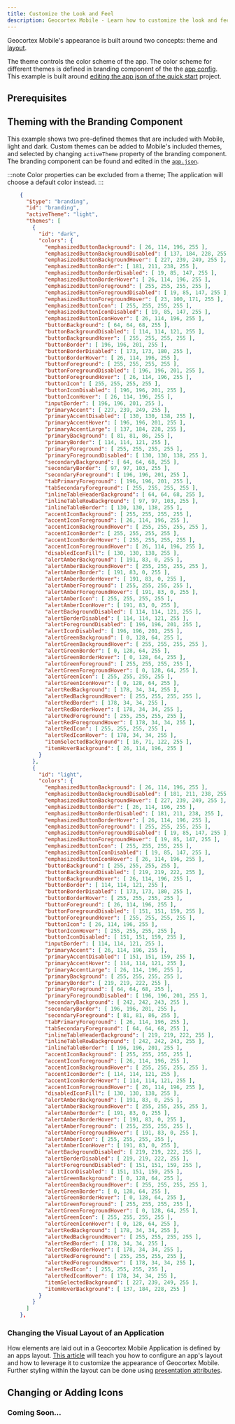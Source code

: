 ```yaml
---
title: Customize the Look and Feel
description: Geocortex Mobile - Learn how to customize the look and feel of your Geocortex Mobile application
---
```



Geocortex Mobile's appearance is built around two concepts: theme and [layout](concepts-layout.mdx).

The theme controls the color scheme of the app. The color scheme for different themes is defined in branding component of the the [app config](concepts-app-config.mdx). This example is built around [editing the app json of the quick start](sdk-quick-start.mdx#editing-the-layout-and-app-config) project.

## Prerequisites

<PrereqsSnippet />

## Theming with the Branding Component

This example shows two pre-defined themes that are included with Mobile, light and dark. Custom themes can be added to Mobile's included themes, and selected by changing `activeTheme` property of the branding component.
The branding component can be found and edited in the [`app.json`](sdk-quick-start.mdx#editing-the-layout-and-app-config).

:::note
Color properties can be excluded from a theme; The application will choose a default color instead.
:::

```json
    {
      "$type": "branding",
      "id": "branding",
      "activeTheme": "light",
      "themes": [
        {
          "id": "dark",
          "colors": {
            "emphasizedButtonBackground": [ 26, 114, 196, 255 ],
            "emphasizedButtonBackgroundDisabled": [ 137, 184, 228, 255 ],
            "emphasizedButtonBackgroundHover": [ 227, 239, 249, 255 ],
            "emphasizedButtonBorder": [ 181, 211, 238, 255 ],
            "emphasizedButtonBorderDisabled": [ 19, 85, 147, 255 ],
            "emphasizedButtonBorderHover": [ 26, 114, 196, 255 ],
            "emphasizedButtonForeground": [ 255, 255, 255, 255 ],
            "emphasizedButtonForegroundDisabled": [ 19, 85, 147, 255 ],
            "emphasizedButtonForegroundHover": [ 23, 100, 171, 255 ],
            "emphasizedButtonIcon": [ 255, 255, 255, 255 ],
            "emphasizedButtonIconDisabled": [ 19, 85, 147, 255 ],
            "emphasizedButtonIconHover": [ 26, 114, 196, 255 ],
            "buttonBackground": [ 64, 64, 68, 255 ],
            "buttonBackgroundDisabled": [ 114, 114, 121, 255 ],
            "buttonBackgroundHover": [ 255, 255, 255, 255 ],
            "buttonBorder": [ 196, 196, 201, 255 ],
            "buttonBorderDisabled": [ 173, 173, 180, 255 ],
            "buttonBorderHover": [ 26, 114, 196, 255 ],
            "buttonForeground": [ 255, 255, 255, 255 ],
            "buttonForegroundDisabled": [ 196, 196, 201, 255 ],
            "buttonForegroundHover": [ 26, 114, 196, 255 ],
            "buttonIcon": [ 255, 255, 255, 255 ],
            "buttonIconDisabled": [ 196, 196, 201, 255 ],
            "buttonIconHover": [ 26, 114, 196, 255 ],
            "inputBorder": [ 196, 196, 201, 255 ],
            "primaryAccent": [ 227, 239, 249, 255 ],
            "primaryAccentDisabled": [ 130, 130, 138, 255 ],
            "primaryAccentHover": [ 196, 196, 201, 255 ],
            "primaryAccentLarge": [ 137, 184, 228, 255 ],
            "primaryBackground": [ 81, 81, 86, 255 ],
            "primaryBorder": [ 114, 114, 121, 255 ],
            "primaryForeground": [ 255, 255, 255, 255 ],
            "primaryForegroundDisabled": [ 130, 130, 138, 255 ],
            "secondaryBackground": [ 64, 64, 68, 255 ],
            "secondaryBorder": [ 97, 97, 103, 255 ],
            "secondaryForeground": [ 196, 196, 201, 255 ],
            "tabPrimaryForeground": [ 196, 196, 201, 255 ],
            "tabSecondaryForeground": [ 255, 255, 255, 255 ],
            "inlineTableHeaderBackground": [ 64, 64, 68, 255 ],
            "inlineTableRowBackground": [ 97, 97, 103, 255 ],
            "inlineTableBorder": [ 130, 130, 138, 255 ],
            "accentIconBackground": [ 255, 255, 255, 255 ],
            "accentIconForeground": [ 26, 114, 196, 255 ],
            "accentIconBackgroundHover": [ 255, 255, 255, 255 ],
            "accentIconBorder": [ 255, 255, 255, 255 ],
            "accentIconBorderHover": [ 255, 255, 255, 255 ],
            "accentIconForegroundHover": [ 26, 114, 196, 255 ],
            "disabledIconFill": [ 130, 130, 138, 255 ],
            "alertAmberBackground": [ 191, 83, 0, 255 ],
            "alertAmberBackgroundHover": [ 255, 255, 255, 255 ],
            "alertAmberBorder": [ 191, 83, 0, 255 ],
            "alertAmberBorderHover": [ 191, 83, 0, 255 ],
            "alertAmberForeground": [ 255, 255, 255, 255 ],
            "alertAmberForegroundHover": [ 191, 83, 0, 255 ],
            "alertAmberIcon": [ 255, 255, 255, 255 ],
            "alertAmberIconHover": [ 191, 83, 0, 255 ],
            "alertBackgroundDisabled": [ 114, 114, 121, 255 ],
            "alertBorderDisabled": [ 114, 114, 121, 255 ],
            "alertForegroundDisabled": [ 196, 196, 201, 255 ],
            "alertIconDisabled": [ 196, 196, 201, 255 ],
            "alertGreenBackground": [ 0, 128, 64, 255 ],
            "alertGreenBackgroundHover": [ 255, 255, 255, 255 ],
            "alertGreenBorder": [ 0, 128, 64, 255 ],
            "alertGreenBorderHover": [ 0, 128, 64, 255 ],
            "alertGreenForeground": [ 255, 255, 255, 255 ],
            "alertGreenForegroundHover": [ 0, 128, 64, 255 ],
            "alertGreenIcon": [ 255, 255, 255, 255 ],
            "alertGreenIconHover": [ 0, 128, 64, 255 ],
            "alertRedBackground": [ 178, 34, 34, 255 ],
            "alertRedBackgroundHover": [ 255, 255, 255, 255 ],
            "alertRedBorder": [ 178, 34, 34, 255 ],
            "alertRedBorderHover": [ 178, 34, 34, 255 ],
            "alertRedForeground": [ 255, 255, 255, 255 ],
            "alertRedForegroundHover": [ 178, 34, 34, 255 ],
            "alertRedIcon": [ 255, 255, 255, 255 ],
            "alertRedIconHover": [ 178, 34, 34, 255 ],
            "itemSelectedBackground": [ 16, 71, 122, 255 ],
            "itemHoverBackground": [ 26, 114, 196, 255 ]
          }
        },
        {
          "id": "light",
          "colors": {
            "emphasizedButtonBackground": [ 26, 114, 196, 255 ],
            "emphasizedButtonBackgroundDisabled": [ 181, 211, 238, 255 ],
            "emphasizedButtonBackgroundHover": [ 227, 239, 249, 255 ],
            "emphasizedButtonBorder": [ 26, 114, 196, 255 ],
            "emphasizedButtonBorderDisabled": [ 181, 211, 238, 255 ],
            "emphasizedButtonBorderHover": [ 26, 114, 196, 255 ],
            "emphasizedButtonForeground": [ 255, 255, 255, 255 ],
            "emphasizedButtonForegroundDisabled": [ 19, 85, 147, 255 ],
            "emphasizedButtonForegroundHover": [ 19, 85, 147, 255 ],
            "emphasizedButtonIcon": [ 255, 255, 255, 255 ],
            "emphasizedButtonIconDisabled": [ 19, 85, 147, 255 ],
            "emphasizedButtonIconHover": [ 26, 114, 196, 255 ],
            "buttonBackground": [ 255, 255, 255, 255 ],
            "buttonBackgroundDisabled": [ 219, 219, 222, 255 ],
            "buttonBackgroundHover": [ 26, 114, 196, 255 ],
            "buttonBorder": [ 114, 114, 121, 255 ],
            "buttonBorderDisabled": [ 173, 173, 180, 255 ],
            "buttonBorderHover": [ 255, 255, 255, 255 ],
            "buttonForeground": [ 26, 114, 196, 255 ],
            "buttonForegroundDisabled": [ 151, 151, 159, 255 ],
            "buttonForegroundHover": [ 255, 255, 255, 255 ],
            "buttonIcon": [ 26, 114, 196, 255 ],
            "buttonIconHover": [ 255, 255, 255, 255 ],
            "buttonIconDisabled": [ 151, 151, 159, 255 ],
            "inputBorder": [ 114, 114, 121, 255 ],
            "primaryAccent": [ 26, 114, 196, 255 ],
            "primaryAccentDisabled": [ 151, 151, 159, 255 ],
            "primaryAccentHover": [ 114, 114, 121, 255 ],
            "primaryAccentLarge": [ 26, 114, 196, 255 ],
            "primaryBackground": [ 255, 255, 255, 255 ],
            "primaryBorder": [ 219, 219, 222, 255 ],
            "primaryForeground": [ 64, 64, 68, 255 ],
            "primaryForegroundDisabled": [ 196, 196, 201, 255 ],
            "secondaryBackground": [ 242, 242, 243, 255 ],
            "secondaryBorder": [ 196, 196, 201, 255 ],
            "secondaryForeground": [ 81, 81, 86, 255 ],
            "tabPrimaryForeground": [ 26, 114, 196, 255 ],
            "tabSecondaryForeground": [ 64, 64, 68, 255 ],
            "inlineTableHeaderBackground": [ 219, 219, 222, 255 ],
            "inlineTableRowBackground": [ 242, 242, 243, 255 ],
            "inlineTableBorder": [ 196, 196, 201, 255 ],
            "accentIconBackground": [ 255, 255, 255, 255 ],
            "accentIconForeground": [ 26, 114, 196, 255 ],
            "accentIconBackgroundHover": [ 255, 255, 255, 255 ],
            "accentIconBorder": [ 114, 114, 121, 255 ],
            "accentIconBorderHover": [ 114, 114, 121, 255 ],
            "accentIconForegroundHover": [ 26, 114, 196, 255 ],
            "disabledIconFill": [ 130, 130, 138, 255 ],
            "alertAmberBackground": [ 191, 83, 0, 255 ],
            "alertAmberBackgroundHover": [ 255, 255, 255, 255 ],
            "alertAmberBorder": [ 191, 83, 0, 255 ],
            "alertAmberBorderHover": [ 191, 83, 0, 255 ],
            "alertAmberForeground": [ 255, 255, 255, 255 ],
            "alertAmberForegroundHover": [ 191, 83, 0, 255 ],
            "alertAmberIcon": [ 255, 255, 255, 255 ],
            "alertAmberIconHover": [ 191, 83, 0, 255 ],
            "alertBackgroundDisabled": [ 219, 219, 222, 255 ],
            "alertBorderDisabled": [ 219, 219, 222, 255 ],
            "alertForegroundDisabled": [ 151, 151, 159, 255 ],
            "alertIconDisabled": [ 151, 151, 159, 255 ],
            "alertGreenBackground": [ 0, 128, 64, 255 ],
            "alertGreenBackgroundHover": [ 255, 255, 255, 255 ],
            "alertGreenBorder": [ 0, 128, 64, 255 ],
            "alertGreenBorderHover": [ 0, 128, 64, 255 ],
            "alertGreenForeground": [ 255, 255, 255, 255 ],
            "alertGreenForegroundHover": [ 0, 128, 64, 255 ],
            "alertGreenIcon": [ 255, 255, 255, 255 ],
            "alertGreenIconHover": [ 0, 128, 64, 255 ],
            "alertRedBackground": [ 178, 34, 34, 255 ],
            "alertRedBackgroundHover": [ 255, 255, 255, 255 ],
            "alertRedBorder": [ 178, 34, 34, 255 ],
            "alertRedBorderHover": [ 178, 34, 34, 255 ],
            "alertRedForeground": [ 255, 255, 255, 255 ],
            "alertRedForegroundHover": [ 178, 34, 34, 255 ],
            "alertRedIcon": [ 255, 255, 255, 255 ],
            "alertRedIconHover": [ 178, 34, 34, 255 ],
            "itemSelectedBackground": [ 227, 239, 249, 255 ],
            "itemHoverBackground": [ 137, 184, 228, 255 ]
          }
        }
      ]
    },
```

### Changing the Visual Layout of an Application

How elements are laid out in a Geocortex Mobile Application is defined by an apps layout. [This article](concepts-layout.mdx) will teach you how to configure an app's layout and how to leverage it to customize the appearance of Geocortex Mobile. Further styling within the layout can be done using [presentation attributes](concepts-advanced-layout.mdx#presentation-attributes).

## Changing or Adding Icons

### Coming Soon...

<!-- ### Example

TODO: Icons - specific example with the quickstart? -->
